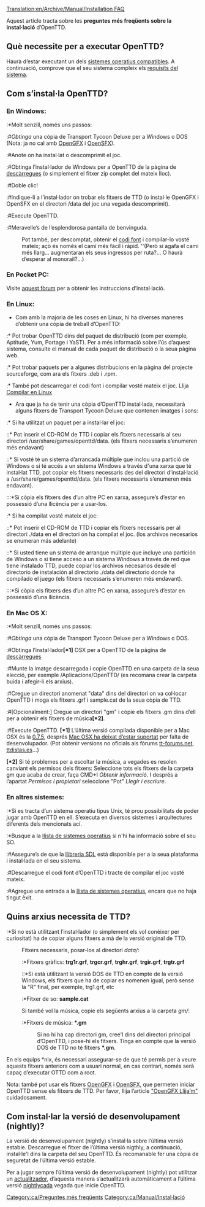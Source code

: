 [[Translation:en/Archive/Manual/Installation FAQ]]

Aquest article tracta sobre les '''preguntes més freqüents sobre la instal·lació''' d’OpenTTD.

==Què necessite per a executar OpenTTD?==
Haurà d’estar executant un dels [[ca/Archive/Compilation and Ports/Sistema operatiu|sistemes operatius compatibles]]. A continuació, comprove que el seu sistema compleix els [[ca/Requisits del sistema|requisits del sistema]].

==Com s’instal·la OpenTTD?==
=== En Windows: ===
:*Molt senzill, només uns passos:
:#''Obtinga'' una còpia de Transport Tycoon Deluxe per a Windows o DOS (Nota: ja no cal amb [[ca/OpenGFX|OpenGFX]] i [[ca/OpenSFX|OpenSFX]]).
:#Anote on ha instal·lat o descomprimit el joc.
:#Obtinga l’instal·lador de Windows per a OpenTTD de la pàgina de [http://www.openttd.org/download-stable descàrregues] (o simplement el fitxer zip complet del mateix lloc).
:#Doble clic!
:#Indique-li a l’instal·lador on trobar els fitxers de TTD (o instal·le OpenGFX i OpenSFX en el directori /data del joc una vegada descomprimit).
:#Execute OpenTTD.
:#Meravelle’s de l’esplendorosa pantalla de benvinguda.

:Pot també, per descomptat, obtenir el [[ca/Codi font|codi font]] i compilar-lo vosté mateix; açò és només el camí més fàcil i ràpid. ''(Però si agafa el camí més llarg... augmentaran els seus ingressos per ruta?... O haurà d’esperar al monorail?...)

=== En Pocket PC: ===
Visite [http://www.esoftinteractive.com/forums/viewforum.php?f=23 aquest fòrum] per a obtenir les instruccions d’instal·lació.

=== En Linux: ===
* Com amb la majoria de les coses en Linux, hi ha diverses maneres d’obtenir una còpia de treball d’OpenTTD:
:* Pot trobar OpenTTD dins del paquet de distribució (com per exemple, Aptitude, Yum, Portage i YaST). Per a més informació sobre l’ús d’aquest sistema, consulte el manual de cada paquet de distribució o la seua pàgina web.
:* Pot trobar paquets per a algunes distribucions en la pàgina del projecte sourceforge, com ara els fitxers .deb i .rpm.
:* També pot descarregar el codi font i compilar vosté mateix el joc. Llija [[ca/Compilar en Linux|Compilar en Linux]]
* Ara que ja ha de tenir una còpia d’OpenTTD instal·lada, necessitarà alguns fitxers de Transport Tycoon Deluxe que contenen imatges i sons: 
:* Si ha utilitzat un paquet per a instal·lar el joc:
::* Pot inserir el CD-ROM de TTD i copiar els fitxers necessaris al seu directori /usr/share/games/openttd/data. (els fitxers necessaris s’enumeren més endavant)
::* Si vosté té un sistema d’arrancada múltiple que inclou una partició de Windows o si té accés a un sistema Windows a través d'una xarxa que té instal·lat TTD, pot copiar els fitxers necessaris des del directori d’instal·lació a /usr/share/games/openttd/data. (els fitxers necessaris s’enumeren més endavant).
:::*Si còpia els fitxers des d’un altre PC en xarxa, assegure’s d’estar en possessió d’una llicència per a usar-los.
:* Si ha compilat vosté mateix el joc:
::* Pot inserir el CD-ROM de TTD i copiar els fitxers necessaris per al directori ./data en el directori on ha compilat el joc. (los archivos necesarios se enumeran más adelante)
::* Si usted tiene un sistema de arranque múltiple que incluye una partición de Windows o si tiene acceso a un sistema Windows a través de red que tiene instalado TTD, puede copiar los archivos necesarios desde el directorio de instalación al directorio ./data del directorio donde ha compilado el juego (els fitxers necessaris s’enumeren més endavant).
:::*Si còpia els fitxers des d’un altre PC en xarxa, assegure’s d’estar en possessió d’una llicència.

=== En Mac OS X: ===
:*Molt senzill, només uns passos:
:#''Obtinga'' una còpia de Transport Tycoon Deluxe per a Windows o DOS.
:#Obtinga l’instal·lador'''[*1]''' OSX per a OpenTTD de la pàgina de [http://www.openttd.org/download-stable descàrregues]
:#Munte la imatge descarregada i copie OpenTTD en una carpeta de la seua elecció, per exemple /Aplicacions/OpenTTD/ (es recomana crear la carpeta buida i afegir-li els arxius).
:#Cregue un directori anomenat "data" dins del directori on va col·locar OpenTTD i moga els fitxers .grf i sample.cat de la seua còpia de TTD.
:#[Opcionalment:] Cregue un directori  "gm" i còpie els fitxers .gm dins d’ell per a obtenir els fitxers de música'''[*2]'''.
:#Execute OpenTTD.
'''[*1]''' L’última versió compilada disponible per a Mac OSX és la [http://gb.binaries.openttd.org/binaries/releases/0.7.5/index.html 0.7.5], després [http://www.openttd.org/en/news/103 Mac OSX ha deixat d’estar suportat] per falta de desenvolupador. (Pot obtenir versions no oficials als fòrums [http://www.tt-forums.net/viewtopic.php?f=29&t=48329 tt-forums.net], [http://ttdistas.es/descargas ttdistas.es]...)

'''[*2]''' Si té problemes per a escoltar la música, a vegades es resolen canviant els permisos dels fitxers: Seleccione tots els fitxers de la carpeta gm que acaba de crear, faça CMD+I ''Obtenir informació''. I després a l’apartat ''Permisos i propietari'' seleccione "Pot" ''Llegir i escriure''.

===En altres sistemes: ===
:*Si es tracta d’un sistema operatiu tipus Unix, té prou possibilitats de poder jugar amb OpenTTD en ell. S’executa en diversos sistemes i arquitectures diferents dels mencionats ací.
:*Busque a la [[ca/Archive/Compilation and Ports/Sistema operatiu|llista de sistemes operatius]] si n'hi ha informació sobre el seu SO.
:#Assegure’s de que la [http://libsdl.org llibreria SDL] està disponible per a la seua plataforma i instal·lada en el seu sistema.
:#Descarregue el codi font d’OpenTTD i tracte de compilar el joc vosté mateix.
:#Agregue una entrada a la [[ca/Archive/Compilation and Ports/Sistema operatiu|llista de sistemes operatius]], encara que no haja tingut èxit.

== Quins arxius necessita de TTD? ==
:*Si no està utilitzant l’instal·lador (o simplement els vol conèixer per curiositat) ha de copiar alguns fitxers a mà de la versió original de TTD.
:Fitxers necessaris, posar-los al directori <i>data/</i>:
::*Fitxers gràfics: <b>trg1r.grf</b>, <b>trgcr.grf</b>, <b>trghr.grf</b>, <b>trgir.grf</b>, <b>trgtr.grf</b>
:::*Si està utilitzant la versió DOS de TTD en compte de la versió Windows, els fitxers que ha de copiar es nomenen igual, però sense la "R" final, per exemple, trg1.grf, etc
::*Fitxer de so: <b>sample.cat</b>
:Si també vol la música, copie els següents arxius a la carpeta <i>gm/</i>:
::*Fitxers de música: <b>*.gm</b>
::Si no hi ha cap directori gm, cree'l dins del directori principal d’OpenTTD, i pose-hi els fitxers. Tinga en compte que la versió DOS de TTD no té fitxers <b>*.gm</b>.

En els equips *nix, és necessari assegurar-se de que té permís per a veure aquests fitxers anteriors com a usuari normal, en cas contrari, només serà capaç d’executar OTTD com a root.

Nota: també pot usar els fitxers [[ca/OpenGFX|OpenGFX]] i [[ca/OpenSFX|OpenSFX]], que permeten iniciar OpenTTD sense els fitxers de TTD. Per favor, llija l’article [[ca/OpenGFX Llija’m|"OpenGFX Llija’m"]] cuidadosament.

==Com instal·lar la versió de desenvolupament (nightly)? ==
La versió de desenvolupament (nightly) s’instal·la sobre l’última versió estable.
Descarregue el fitxer de l’última versió nigthly, a continuació, instal·le'l dins la carpeta del seu OpenTTD. És recomanable fer una còpia de seguretat de l’última versió estable.

Per a jugar sempre l’última versió de desenvolupament (nightly) pot utilitzar un [[ca/Actualitzadors per a OpenTTD|actualitzador]], d’aquesta manera s’actualitzarà automàticament a l’última versió  [[ca/Nigthtly|nightly]]cada vegada que inicie OpenTTD.


[[Category:ca/Preguntes més freqüents]]
[[Category:ca/Manual/Instal·lació]]